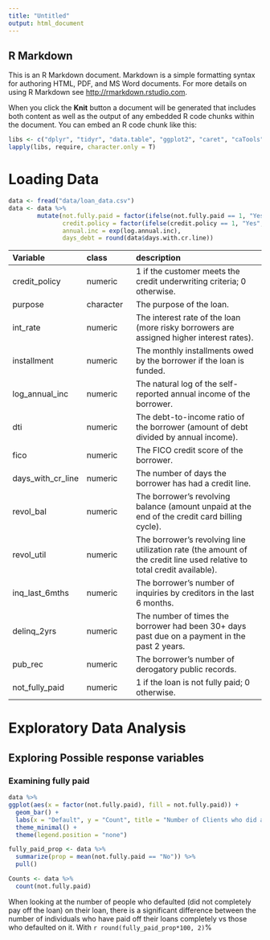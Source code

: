 ```yaml
---
title: "Untitled"
output: html_document
---
```

## R Markdown

This is an R Markdown document. Markdown is a simple formatting syntax for authoring HTML, PDF, and MS Word documents. For more details on using R Markdown see <http://rmarkdown.rstudio.com>.

When you click the **Knit** button a document will be generated that includes both content as well as the output of any embedded R code chunks within the document. You can embed an R code chunk like this:
```r
libs <- c("dplyr", "tidyr", "data.table", "ggplot2", "caret", "caTools")
lapply(libs, require, character.only = T)
```
# Loading Data
```r
data <- fread("data/loan_data.csv")
data <- data %>%
        mutate(not.fully.paid = factor(ifelse(not.fully.paid == 1, "Yes", "No")),
               credit.policy = factor(ifelse(credit.policy == 1, "Yes", "No")),
               annual.inc = exp(log.annual.inc),
               days_debt = round(data$days.with.cr.line))

```

| Variable  | class     | description                    |
|:----------|:----------|:-------------------------------|
| credit_policy   | numeric | 1 if the customer meets the credit underwriting criteria; 0 otherwise. |
| purpose      | character | The purpose of the loan. |
| int_rate      | numeric   | The interest rate of the loan (more risky borrowers are assigned higher interest rates).  |
| installment  | numeric   | The monthly installments owed by the borrower if the loan is funded. |
| log_annual_inc | numeric   | The natural log of the self-reported annual income of the borrower. |
| dti | numeric   | The debt-to-income ratio of the borrower (amount of debt divided by annual income). |
| fico | numeric   | The FICO credit score of the borrower. |
| days_with_cr_line | numeric   | The number of days the borrower has had a credit line. |
| revol_bal | numeric   | The borrower's revolving balance (amount unpaid at the end of the credit card billing cycle). |
| revol_util | numeric   | The borrower's revolving line utilization rate (the amount of the credit line used relative to total credit available). |
| inq_last_6mths | numeric   | The borrower's number of inquiries by creditors in the last 6 months. |
| delinq_2yrs | numeric   | The number of times the borrower had been 30+ days past due on a payment in the past 2 years. |
| pub_rec | numeric   | The borrower's number of derogatory public records.
| not_fully_paid | numeric   | 1 if the loan is not fully paid; 0 otherwise.

# Exploratory Data Analysis
## Exploring Possible response variables
### Examining fully paid 
```r
data %>%
ggplot(aes(x = factor(not.fully.paid), fill = not.fully.paid)) +
  geom_bar() +
  labs(x = "Default", y = "Count", title = "Number of Clients who did and did not Default") +
  theme_minimal() +
  theme(legend.position = "none")

fully_paid_prop <- data %>%
  summarize(prop = mean(not.fully.paid == "No")) %>%
  pull()

Counts <- data %>%
  count(not.fully.paid) 
```
  When looking at the number of people who defaulted (did not completely pay off the loan) on their loan, there is a significant difference between the number of individuals who have paid off their loans completely vs those who defaulted on it. With `r round(fully_paid_prop*100, 2)`% 

